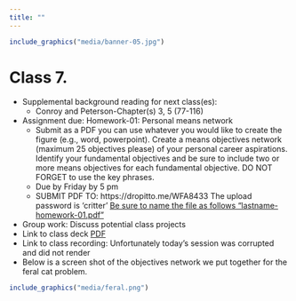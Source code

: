 ```yaml
---
title: ""
---
```


<!--

library(knitr)
rmarkdown::render_site("Class-07.Rmd")# build website

# rmarkdown::render_site()# build webpage
# COPY FILES TO DOCS FOR GITHUB.IO
system(paste("xcopy", 
    '"C:/Users/mcolvin/Documents/Teaching/WFA8433-Natural-Resource-Decision-Making/Course-Materials/_site"', 
    '"C:/Users/mcolvin/Documents/Teaching/WFA8433-Natural-Resource-Decision-Making//Docs"',
    "/E /C /H /R /K /O /Y")) 
  q(save="no") 
-->



```r
include_graphics("media/banner-05.jpg")
```
<!--
Homework 1:  Introduction to basic computing- R
List of preliminary problems to instructor for review

-->

# Class 7. 

* Supplemental background reading for next class(es):
    * Conroy and Peterson-Chapter(s) 3, 5 (77-116)
* Assignment due: Homework-01: Personal means network
    * Submit as a PDF you can use whatever you would like to create the figure (e.g., word, powerpoint). Create a means objectives network (maximum 25 objectives please) of your personal career aspirations. Identify your fundamental objectives and be sure to include two or more means objectives for each fundamental objective. DO NOT FORGET to use the key phrases.
    * Due by Friday by 5 pm 
    * SUBMIT PDF TO: https://dropitto.me/WFA8433 The upload password is 'critter' <u>Be sure to name the file as follows "lastname-homework-01.pdf"</u>
* Group work: Discuss potential class projects
* Link to class deck [PDF](pdfs/class-07.pdf)
* Link to class recording: Unfortunately today's session was corrupted and did not render
* Below is a screen shot of the objectives network we put together for the feral cat problem.


```r
include_graphics("media/feral.png")
```
